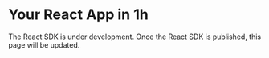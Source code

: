 # Your React App in 1h

The React SDK is under development. Once the React SDK is published, this page will be updated.







